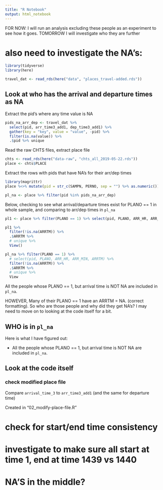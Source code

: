 ```yaml
---
title: "R Notebook"
output: html_notebook
---
```


FOR NOW: I will run an analysis excluding these people as an experiment to see how it goes. TOMORROW I will investigate who they are further




# also need to investigate the NA's:

```r
library(tidyverse)
library(here)
```

```r
travel_dat <- read_rds(here("data", "places_travel-added.rds"))
```


## Look at who has the arrival and departure times as NA

Extract the pid's where any time value is NA
```r
pids_na_arr_dep <- travel_dat %>% 
  select(pid, arr_time3_add1, dep_time3_add1) %>%
  gather(key = "key", value = "value", -pid) %>% 
  filter(is.na(value)) %>% 
  .$pid %>% unique
```




Read the raw CHTS files, extract place file
```r
chts <- read_rds(here("data-raw", "chts_all_2019-05-22.rds"))
place <- chts$PLACE
```

Extract the rows with pids that have NA's for their arr/dep times
```r
library(magrittr)
place %<>% mutate(pid = str_c(SAMPN, PERNO, sep = "") %>% as.numeric())

pl_na <- place %>% filter(pid %in% pids_na_arr_dep)
```


Below, checking to see what arrival/departure times exist for PLANO == 1 in whole sample, and comparing to arr/dep times in `pl_na`

```r
pl1 <- place %>% filter(PLANO == 1) %>% select(pid, PLANO, ARR_HR, ARR_MIN, ARRTM)

pl1 %>%
  filter(!is.na(ARRTM)) %>% 
  .$ARRTM %>% 
  # unique %>% 
  View()

pl_na %>% filter(PLANO == 1) %>% 
  # select(pid, PLANO, ARR_HR, ARR_MIN, ARRTM) %>% 
  filter(!is.na(ARRTM)) %>% 
  .$ARRTM %>% 
  # unique %>% 
  View

```


All the people whose PLANO == 1, but arrival time is NOT NA are included in `pl_na`.

HOWEVER, Many of their PLANO == 1 have an ARRTM = NA. (correct formatting). So who are those people and why did they get NA's? I may need to move on to looking at the code itself for a bit. 


## WHO is in `pl_na`

Here is what I have figured out:

* All the people whose PLANO == 1, but arrival time is NOT NA are included in `pl_na`.




## Look at the code itself

### check modified place file
Compare `arrival_time_3` to `arr_time3_add1` (and the same for departure time)

Created in "02_modify-place-file.R"



# check for start/end time consistency

# investigate to make sure all start at time 1, end at time 1439 vs 1440

# NA'S in the middle?


